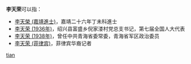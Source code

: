 '''李天荣'''可以指：
* [[李天榮_(嘉靖進士)|李天榮 (嘉靖進士)]]，嘉靖二十六年丁未科進士
* [[李天荣_(1936年)|李天荣 (1936年)]]，绍兴县富盛乡倪家溇村党总支书记，第七届全国人大代表
* [[李天荣_(1938年)|李天荣 (1938年)]]，曾任中共青海省委常委，青海省军区政治委员
* [[李天荣_(菲律宾)|李天荣 (菲律宾)]]，菲律宾华裔记者

{{disambig}}

[[Category:三字李姓人名消歧义|tian]]